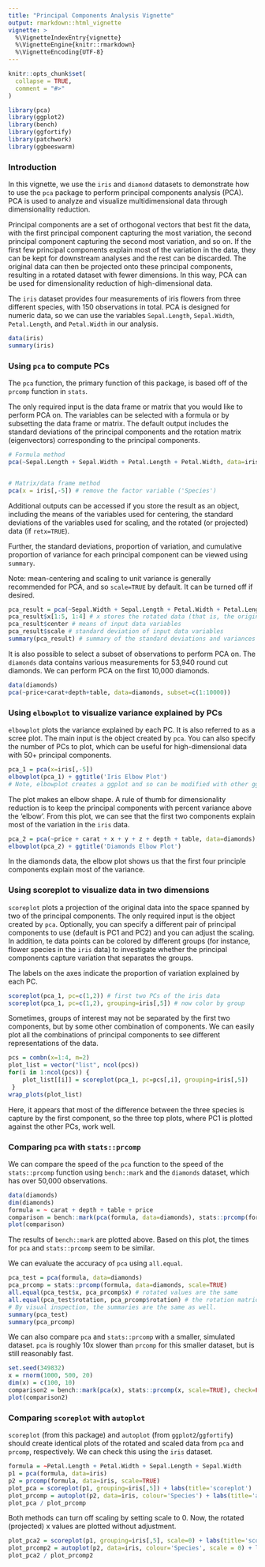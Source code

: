 ```yaml
---
title: "Principal Components Analysis Vignette"
output: rmarkdown::html_vignette
vignette: >
  %\VignetteIndexEntry{vignette}
  %\VignetteEngine{knitr::rmarkdown}
  %\VignetteEncoding{UTF-8}
---
```


```r
knitr::opts_chunk$set(
  collapse = TRUE,
  comment = "#>"
)
```

```r
library(pca)
library(ggplot2)
library(bench)
library(ggfortify)
library(patchwork)
library(ggbeeswarm)
```

### Introduction

In this vignette, we use the `iris` and `diamond` datasets to demonstrate how to use the `pca` package to perform principal components analysis (PCA). PCA is used to analyze and visualize multidimensional data through dimensionality reduction. 

Principal components are a set of orthogonal vectors that best fit the data, with the first principal component capturing the most variation, the second principal component capturing the second most variation, and so on. If the first few principal components explain most of the variation in the data, they can be kept for downstream analyses and the rest can be discarded. The original data can then be projected onto these principal components, resulting in a rotated dataset with fewer dimensions. In this way, PCA can be used for dimensionality reduction of high-dimensional data. 

The `iris` dataset provides four measurements of iris flowers from three different species, with 150 observations in total. PCA is designed for numeric data, so we can use the variables `Sepal.Length`, `Sepal.Width`, `Petal.Length`, and `Petal.Width` in our analysis.

```r
data(iris)
summary(iris)
```

### Using `pca` to compute PCs

The `pca` function, the primary function of this package, is based off of the `prcomp` function in `stats`. 

The only required input is the data frame or matrix that you would like to perform PCA on. The variables can be selected with a formula or by subsetting the data frame or matrix. The default output includes the standard deviations of the principal components and the rotation matrix (eigenvectors) corresponding to the principal components. 

```r
# Formula method
pca(~Sepal.Length + Sepal.Width + Petal.Length + Petal.Width, data=iris)


# Matrix/data frame method
pca(x = iris[,-5]) # remove the factor variable ('Species')
```

Additional outputs can be accessed if you store the result as an object, including the means of the variables used for centering, the standard deviations of the variables used for scaling, and the rotated (or projected) data (if `retx=TRUE`). 

Further, the standard deviations, proportion of variation, and cumulative proportion of variance for each principal component can be viewed using `summary`. 

Note: mean-centering and scaling to unit variance is generally recommended for PCA, and so `scale=TRUE` by default. It can be turned off if desired.

```r
pca_result = pca(~Sepal.Width + Sepal.Length + Petal.Width + Petal.Length, data=iris, retx = TRUE)
pca_result$x[1:5, 1:4] # x stores the rotated data (that is, the original data multiplied by rotation matrix)
pca_result$center # means of input data variables
pca_result$scale # standard deviation of input data variables
summary(pca_result) # summary of the standard deviations and variances of the principal components
```

It is also possible to select a subset of observations to perform PCA on. The `diamonds` data contains various measurements for 53,940 round cut diamonds. We can perform PCA on the first 10,000 diamonds.

```r
data(diamonds)
pca(~price+carat+depth+table, data=diamonds, subset=c(1:10000))
```

### Using `elbowplot` to visualize variance explained by PCs

`elbowplot` plots the variance explained by each PC. It is also referred to as a scree plot. The main input is the object created by `pca`. You can also specify the number of PCs to plot, which can be useful for high-dimensional data with 50+ principal components.

```r
pca_1 = pca(x=iris[,-5])
elbowplot(pca_1) + ggtitle('Iris Elbow Plot') 
# Note, elbowplot creates a ggplot and so can be modified with other ggplot functions
```
The plot makes an elbow shape. A rule of thumb for dimensionality reduction is to keep the principal components with percent variance above the 'elbow'. From this plot, we can see that the first two components explain most of the variation in the `iris` data. 

```r
pca_2 = pca(~price + carat + x + y + z + depth + table, data=diamonds)
elbowplot(pca_2) + ggtitle('Diamonds Elbow Plot')
```

In the diamonds data, the elbow plot shows us that the first four principle components explain most of the variance.

### Using scoreplot to visualize data in two dimensions

`scoreplot` plots a projection of the original data into the space spanned by two of the principal components. The only required input is the object created by `pca`. Optionally, you can specify a different pair of principal components to use (default is PC1 and PC2) and you can adjust the scaling. In addition, te data points can be colored by different groups (for instance, flower species in the `iris` data) to investigate whether the principal components capture variation that separates the groups.

The labels on the axes indicate the proportion of variation explained by each PC.

```r
scoreplot(pca_1, pc=c(1,2)) # first two PCs of the iris data
scoreplot(pca_1, pc=c(1,2), grouping=iris[,5]) # now color by group
```

Sometimes, groups of interest may not be separated by the first two components, but by some other combination of components. We can easily plot all the combinations of principal components to see different representations of the data.

```r
pcs = combn(x=1:4, m=2)
plot_list = vector("list", ncol(pcs))
for(i in 1:ncol(pcs)) {
    plot_list[[i]] = scoreplot(pca_1, pc=pcs[,i], grouping=iris[,5])
 }
wrap_plots(plot_list)
```

Here, it appears that most of the difference between the three species is capture by the first component, so the three top plots, where PC1 is plotted against the other PCs, work well.


### Comparing `pca` with `stats::prcomp`

We can compare the speed of the `pca` function to the speed of the `stats::prcomp` function using `bench::mark` and the `diamonds` dataset, which has over 50,000 observations.

```r
data(diamonds)
dim(diamonds)
formula = ~ carat + depth + table + price
comparison = bench::mark(pca(formula, data=diamonds), stats::prcomp(formula, data=diamonds, scale=TRUE), check=FALSE)
plot(comparison) 
```

The results of `bench::mark` are plotted above. Based on this plot, the times for `pca` and `stats::prcomp` seem to be similar. 


We can evaluate the accuracy of `pca` using `all.equal`.

```r
pca_test = pca(formula, data=diamonds)
pca_prcomp = stats::prcomp(formula, data=diamonds, scale=TRUE)
all.equal(pca_test$x, pca_prcomp$x) # rotated values are the same
all.equal(pca_test$rotation, pca_prcomp$rotation) # the rotation matrices are the same
# By visual inspection, the summaries are the same as well.
summary(pca_test)
summary(pca_prcomp)

```

We can also compare `pca` and `stats::prcomp` with a smaller, simulated dataset. `pca` is roughly 10x slower than `prcomp` for this smaller dataset, but is still reasonably fast. 

```r
set.seed(349832)
x = rnorm(1000, 500, 20)
dim(x) = c(100, 10)
comparison2 = bench::mark(pca(x), stats::prcomp(x, scale=TRUE), check=FALSE)
plot(comparison2)
```

### Comparing `scoreplot` with `autoplot`

`scoreplot` (from this package) and `autoplot` (from `ggplot2`/`ggfortify`) should create identical plots of the rotated and scaled data from `pca` and `prcomp`, respectively. We can check this using the `iris` dataset.

```r
formula = ~Petal.Length + Petal.Width + Sepal.Length + Sepal.Width
p1 = pca(formula, data=iris)
p2 = prcomp(formula, data=iris, scale=TRUE)
plot_pca = scoreplot(p1, grouping=iris[,5]) + labs(title='scoreplot')
plot_prcomp = autoplot(p2, data=iris, colour='Species') + labs(title='autoplot')
plot_pca / plot_prcomp
```

Both methods can turn off scaling by setting scale to 0. Now, the rotated (projected) x values are plotted without adjustment.

```r
plot_pca2 = scoreplot(p1, grouping=iris[,5], scale=0) + labs(title='scoreplot, scale = 0')
plot_prcomp2 = autoplot(p2, data=iris, colour='Species', scale = 0) + labs(title='autoplot, scale = 0')
plot_pca2 / plot_prcomp2
```
